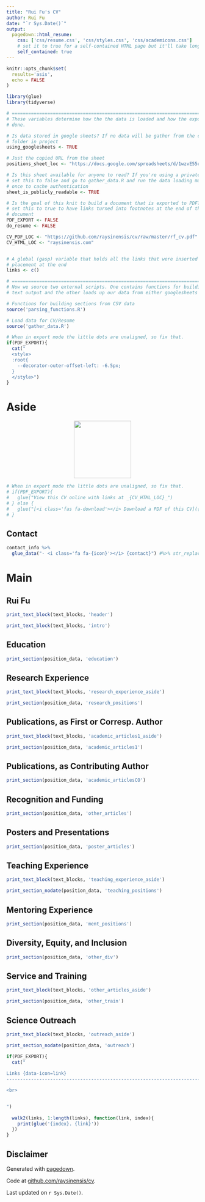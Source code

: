 ```yaml
---
title: "Rui Fu's CV"
author: Rui Fu
date: "`r Sys.Date()`"
output:
  pagedown::html_resume:
    css: ['css/resume.css', 'css/styles.css', 'css/academicons.css']
    # set it to true for a self-contained HTML page but it'll take longer to render
    self_contained: true
---
```


```r
knitr::opts_chunk$set(
  results='asis', 
  echo = FALSE
)

library(glue)
library(tidyverse)

# ======================================================================
# These variables determine how the the data is loaded and how the exports are
# done.

# Is data stored in google sheets? If no data will be gather from the csvs/
# folder in project
using_googlesheets <- TRUE

# Just the copied URL from the sheet
positions_sheet_loc <- "https://docs.google.com/spreadsheets/d/1wzvE55uPVgYq_kRoZmtReX35dEaLd-ApYxUNfwLXLAg"

# Is this sheet available for anyone to read? If you're using a private sheet
# set this to false and go to gather_data.R and run the data loading manually
# once to cache authentication
sheet_is_publicly_readable <- TRUE

# Is the goal of this knit to build a document that is exported to PDF? If so
# set this to true to have links turned into footnotes at the end of the
# document
PDF_EXPORT <- FALSE
do_resume <- FALSE

CV_PDF_LOC <- "https://github.com/raysinensis/cv/raw/master/rf_cv.pdf"
CV_HTML_LOC <- "raysinensis.com"


# A global (gasp) variable that holds all the links that were inserted for
# placement at the end
links <- c()

# ======================================================================
# Now we source two external scripts. One contains functions for building the
# text output and the other loads up our data from either googlesheets or csvs

# Functions for building sections from CSV data
source('parsing_functions.R') 

# Load data for CV/Resume
source('gather_data.R')
```



```r
# When in export mode the little dots are unaligned, so fix that. 
if(PDF_EXPORT){
  cat("
  <style>
  :root{
    --decorator-outer-offset-left: -6.5px;
  }
  </style>")
}
```


Aside
================================================================================
<p align="center">
  <img width="150" src="/Users/rfu/Downloads/NYGC Logo.svg">
</p>

```r
# When in export mode the little dots are unaligned, so fix that. 
# if(PDF_EXPORT){
#   glue("View this CV online with links at _{CV_HTML_LOC}_")
# } else {
#   glue("[<i class='fas fa-download'></i> Download a PDF of this CV]({CV_PDF_LOC})")
# }
```

Contact {#contact}
--------------------------------------------------------------------------------

```r
contact_info %>% 
  glue_data("- <i class='fa fa-{icon}'></i> {contact}") #%>% str_replace("fa fa-google", "ai ai-google-scholar")
```

Main
================================================================================

Rui Fu {#title}
--------------------------------------------------------------------------------

```r
print_text_block(text_blocks, 'header')
```

```r
print_text_block(text_blocks, 'intro')
```


Education {data-icon=graduation-cap data-concise=true}
--------------------------------------------------------------------------------

```r
print_section(position_data, 'education')
```


Research Experience {data-icon=vial data-concise=true}
--------------------------------------------------------------------------------

::: aside
```r
print_text_block(text_blocks, 'research_experience_aside')
```
:::

```r
print_section(position_data, 'research_positions')
```

<!-- These breaks just force a new page so section doesnt get cut off -->
<!-- <br> -->

Publications, as First or Corresp. Author {data-icon=user-edit}
--------------------------------------------------------------------------------

::: aside
```r
print_text_block(text_blocks, 'academic_articles1_aside')
```
:::

```r
print_section(position_data, 'academic_articles1')
```

Publications, as Contributing Author {data-icon=book}
--------------------------------------------------------------------------------

```r
print_section(position_data, 'academic_articlesCO')
```

Recognition and Funding {data-icon=award}
--------------------------------------------------------------------------------

```r
print_section(position_data, 'other_articles')
```

Posters and Presentations {data-icon=chart-area}
--------------------------------------------------------------------------------

```r
print_section(position_data, 'poster_articles')
```

Teaching Experience {data-icon=chalkboard-teacher}
--------------------------------------------------------------------------------

::: aside
```r
print_text_block(text_blocks, 'teaching_experience_aside')
```
:::

```r
print_section_nodate(position_data, 'teaching_positions')
```

Mentoring Experience {data-icon=user-friends}
--------------------------------------------------------------------------------

```r
print_section(position_data, 'ment_positions')
```

<!-- These breaks just force a new page so section doesnt get cut off -->
<!-- <br> -->
<!-- <br> -->

Diversity, Equity, and Inclusion {data-icon=handshake-o}
--------------------------------------------------------------------------------

```r
print_section(position_data, 'other_div')
```

Service and Training  {data-icon=bullhorn}
--------------------------------------------------------------------------------

::: aside
```r
print_text_block(text_blocks, 'other_articles_aside')
```
:::

```r
print_section(position_data, 'other_train')
```

<!-- These breaks just force a new page so section doesnt get cut off -->
<!-- <br> -->
<!-- <br> -->

Science Outreach  {data-icon=fish}
--------------------------------------------------------------------------------

::: aside
```r
print_text_block(text_blocks, 'outreach_aside')
```
:::

```r
print_section_nodate(position_data, 'outreach')
```

```r
if(PDF_EXPORT){
  cat("
  
Links {data-icon=link}
--------------------------------------------------------------------------------

<br>


")
  
  walk2(links, 1:length(links), function(link, index){
    print(glue('{index}. {link}'))
  })
}
```

Disclaimer {#disclaimer}
--------------------------------------------------------------------------------

Generated with [pagedown](https://github.com/rstudio/pagedown). 

Code at [github.com/raysinensis/cv](https://github.com/raysinensis/cv).

Last updated on `r Sys.Date()`.
